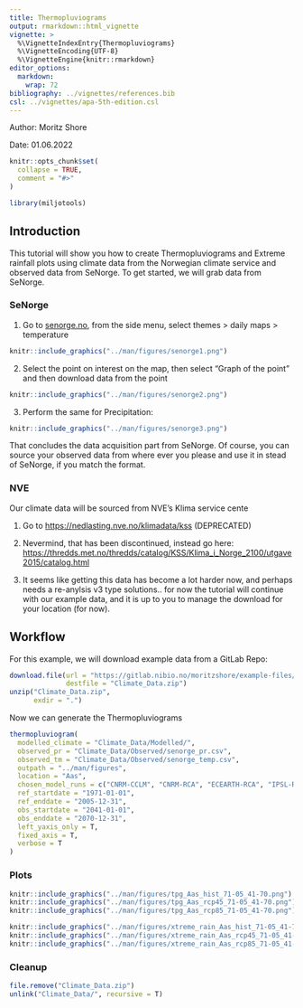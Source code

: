```yaml
---
title: Thermopluviograms
output: rmarkdown::html_vignette
vignette: >
  %\VignetteIndexEntry{Thermopluviograms}
  %\VignetteEncoding{UTF-8}
  %\VignetteEngine{knitr::rmarkdown}
editor_options: 
  markdown: 
    wrap: 72
bibliography: ../vignettes/references.bib
csl: ../vignettes/apa-5th-edition.csl
---
```


Author: Moritz Shore

Date: 01.06.2022

```r
knitr::opts_chunk$set(
  collapse = TRUE,
  comment = "#>"
)
```

```r
library(miljotools)
```

## Introduction

This tutorial will show you how to create Thermopluviograms and Extreme
rainfall plots using climate data from the Norwegian climate service and
observed data from SeNorge. To get started, we will grab data from
SeNorge.

### SeNorge

1.  Go to [senorge.no](https://www.senorge.no/), from the side menu,
    select themes \> daily maps \> temperature

```r
knitr::include_graphics("../man/figures/senorge1.png")
```

2.  Select the point on interest on the map, then select "Graph of the
    point" and then download data from the point

```r
knitr::include_graphics("../man/figures/senorge2.png")
```

3.  Perform the same for Precipitation:

```r
knitr::include_graphics("../man/figures/senorge3.png")
```

That concludes the data acquisition part from SeNorge. Of course, you
can source your observed data from where ever you please and use it in
stead of SeNorge, if you match the format.

### NVE

Our climate data will be sourced from NVE's Klima service cente

1.  Go to <https://nedlasting.nve.no/klimadata/kss> (DEPRECATED)

2.  Nevermind, that has been discontinued, instead go here:
    <https://thredds.met.no/thredds/catalog/KSS/Klima_i_Norge_2100/utgave2015/catalog.html>

3.  It seems like getting this data has become a lot harder now, and
    perhaps needs a re-anylsis v3 type solutions.. for now the tutorial
    will continue with our example data, and it is up to you to manage
    the download for your location (for now).

## Workflow

For this example, we will download example data from a GitLab Repo:

```r
download.file(url = "https://gitlab.nibio.no/moritzshore/example-files/-/raw/main/thermopluviograms/Climate_Data.zip", 
              destfile = "Climate_Data.zip")
unzip("Climate_Data.zip", 
      exdir = ".")
```

Now we can generate the Thermopluviograms

```r
thermopluviogram(
  modelled_climate = "Climate_Data/Modelled/",
  observed_pr = "Climate_Data/Observed/senorge_pr.csv",
  observed_tm = "Climate_Data/Observed/senorge_temp.csv",
  outpath = "../man/figures",
  location = "Aas",
  chosen_model_runs = c("CNRM-CCLM", "CNRM-RCA", "ECEARTH-RCA", "IPSL-RCA"),
  ref_startdate = "1971-01-01",
  ref_enddate = "2005-12-31",
  obs_startdate = "2041-01-01",
  obs_enddate = "2070-12-31",
  left_yaxis_only = T,
  fixed_axis = T,
  verbose = T
)
```

### Plots

```r
knitr::include_graphics("../man/figures/tpg_Aas_hist_71-05_41-70.png")
knitr::include_graphics("../man/figures/tpg_Aas_rcp45_71-05_41-70.png")
knitr::include_graphics("../man/figures/tpg_Aas_rcp85_71-05_41-70.png")
```

```r
knitr::include_graphics("../man/figures/xtreme_rain_Aas_hist_71-05_41-70.png")
knitr::include_graphics("../man/figures/xtreme_rain_Aas_rcp45_71-05_41-70.png")
knitr::include_graphics("../man/figures/xtreme_rain_Aas_rcp85_71-05_41-70.png")
```

### Cleanup

```r
file.remove("Climate_Data.zip")
unlink("Climate_Data/", recursive = T)
```
